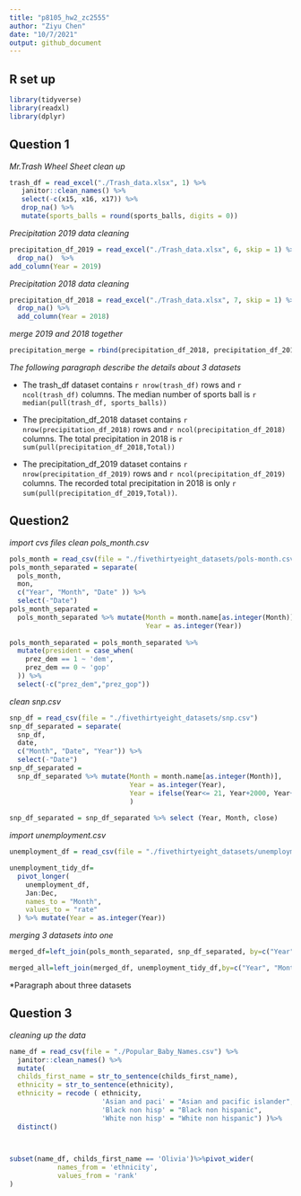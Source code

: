 ```yaml
---
title: "p8105_hw2_zc2555"
author: "Ziyu Chen"
date: "10/7/2021"
output: github_document
---
```


## R set up
```r
library(tidyverse)
library(readxl)
library(dplyr)
```

## Question 1 
_Mr.Trash Wheel Sheet clean up_

```r
trash_df = read_excel("./Trash_data.xlsx", 1) %>%
   janitor::clean_names() %>%
   select(-c(x15, x16, x17)) %>%
   drop_na() %>%
   mutate(sports_balls = round(sports_balls, digits = 0)) 
```


_Precipitation 2019 data cleaning_

```r
precipitation_df_2019 = read_excel("./Trash_data.xlsx", 6, skip = 1) %>%
  drop_na()  %>%
add_column(Year = 2019)
```

_Precipitation 2018 data cleaning_

```r
precipitation_df_2018 = read_excel("./Trash_data.xlsx", 7, skip = 1) %>%
  drop_na() %>%
  add_column(Year = 2018)
```


_merge 2019 and 2018 together_
```r
precipitation_merge = rbind(precipitation_df_2018, precipitation_df_2019)
```

_The following paragraph describe the details about 3 datasets_

* 
The trash_df dataset contains `r nrow(trash_df)` rows and `r ncol(trash_df)` columns.
The median number of sports ball is `r median(pull(trash_df, sports_balls))`

*
The precipitation_df_2018 dataset contains `r nrow(precipitation_df_2018)` rows and `r ncol(precipitation_df_2018)` columns. The total precipitation in 2018 is `r sum(pull(precipitation_df_2018,Total)) `

*
The precipitation_df_2019 dataset contains `r nrow(precipitation_df_2019)` rows and `r ncol(precipitation_df_2019)` columns. The recorded total precipitation in 2018 is only `r sum(pull(precipitation_df_2019,Total)) `. 


## Question2

_import cvs files_
_clean pols_month.csv_

```r
pols_month = read_csv(file = "./fivethirtyeight_datasets/pols-month.csv")
pols_month_separated = separate(
  pols_month,
  mon,
  c("Year", "Month", "Date" )) %>%
  select(-"Date")
pols_month_separated =
  pols_month_separated %>% mutate(Month = month.name[as.integer(Month)],
                                  Year = as.integer(Year)) 
  
pols_month_separated = pols_month_separated %>%
  mutate(president = case_when(
    prez_dem == 1 ~ 'dem',
    prez_dem == 0 ~ 'gop'
  )) %>%
  select(-c("prez_dem","prez_gop"))


```
_clean snp.csv_

```r
snp_df = read_csv(file = "./fivethirtyeight_datasets/snp.csv")
snp_df_separated = separate(
  snp_df,
  date,
  c("Month", "Date", "Year")) %>%
  select(-"Date")
snp_df_separated =
  snp_df_separated %>% mutate(Month = month.name[as.integer(Month)],
                              Year = as.integer(Year),
                              Year = ifelse(Year<= 21, Year+2000, Year+1900)
                              )
  
snp_df_separated = snp_df_separated %>% select (Year, Month, close)
```

_import unemployment.csv_


```r
unemployment_df = read_csv(file = "./fivethirtyeight_datasets/unemployment.csv")

unemployment_tidy_df= 
  pivot_longer(
    unemployment_df,
    Jan:Dec,
    names_to = "Month",
    values_to = "rate"
  ) %>% mutate(Year = as.integer(Year))
```


_merging 3 datasets into one_

```r
merged_df=left_join(pols_month_separated, snp_df_separated, by=c("Year", "Month"))

merged_all=left_join(merged_df, unemployment_tidy_df,by=c("Year", "Month"))
```

*Paragraph about three datasets

## Question 3
_cleaning up the data_

```r
name_df = read_csv(file = "./Popular_Baby_Names.csv") %>%
  janitor::clean_names() %>%
  mutate(
  childs_first_name = str_to_sentence(childs_first_name),
  ethnicity = str_to_sentence(ethnicity),
  ethnicity = recode ( ethnicity,
                       'Asian and paci' = "Asian and pacific islander",
                       'Black non hisp' = "Black non hispanic",
                       'White non hisp' = "White non hispanic") )%>%
  distinct()
  



```

```r
subset(name_df, childs_first_name == 'Olivia')%>%pivot_wider(
            names_from = 'ethnicity',
            values_from = 'rank'
)
```



